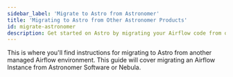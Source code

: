 ```yaml
---
sidebar_label: 'Migrate to Astro from Astronomer'
title: 'Migrating to Astro from Other Astronomer Products'
id: migrate-astronomer
description: Get started on Astro by migrating your Airflow code from other Astronomer Products such as Nebula or Software.
---
```



This is where you'll find instructions for migrating to Astro from another managed Airflow environment. This guide will
cover migrating an Airflow Instance from Astronomer Software or Nebula.

<Intro />

